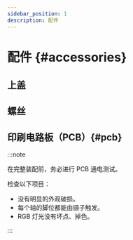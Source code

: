 ```yaml
---
sidebar_position: 1
description: 配件
---
```


# 配件 {#accessories}

## 上盖

## 螺丝

## 印刷电路板（PCB）{#pcb}

:::note

在完整装配前，务必进行 PCB 通电测试。

检查以下项目：

* 没有明显的外观破损。
* 每个轴的脚位都能由镊子触发。
* RGB 灯光没有坏点、掉色。

:::